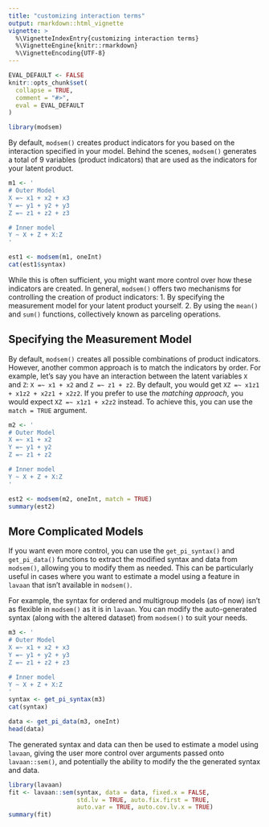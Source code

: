 ```yaml
---
title: "customizing interaction terms"
output: rmarkdown::html_vignette
vignette: >
  %\VignetteIndexEntry{customizing interaction terms}
  %\VignetteEngine{knitr::rmarkdown}
  %\VignetteEncoding{UTF-8}
---
```


```r
EVAL_DEFAULT <- FALSE
knitr::opts_chunk$set(
  collapse = TRUE,
  comment = "#>",
  eval = EVAL_DEFAULT
)
```

```r
library(modsem)
```

By default, `modsem()` creates product indicators for you based on the interaction specified in your model. Behind the scenes, `modsem()` generates a total of 9 variables (product indicators) that are used as the indicators for your latent product.

```r
m1 <- '
# Outer Model
X =~ x1 + x2 + x3
Y =~ y1 + y2 + y3
Z =~ z1 + z2 + z3

# Inner model
Y ~ X + Z + X:Z 
'

est1 <- modsem(m1, oneInt)
cat(est1$syntax)
```

While this is often sufficient, you might want more control over how these indicators are created. In general, `modsem()` offers two mechanisms for controlling the creation of product indicators:
1. By specifying the measurement model for your latent product yourself.
2. By using the `mean()` and `sum()` functions, collectively known as parceling operations.

## Specifying the Measurement Model

By default, `modsem()` creates all possible combinations of product indicators. However, another common approach is to match the indicators by order. For example, let's say you have an interaction between the latent variables `X` and `Z`: `X =~ x1 + x2` and `Z =~ z1 + z2`. By default, you would get `XZ =~ x1z1 + x1z2 + x2z1 + x2z2`. If you prefer to use the *matching approach*, you would expect `XZ =~ x1z1 + x2z2` instead. To achieve this, you can use the `match = TRUE` argument.

```r
m2 <- '
# Outer Model
X =~ x1 + x2
Y =~ y1 + y2
Z =~ z1 + z2

# Inner model
Y ~ X + Z + X:Z 
'

est2 <- modsem(m2, oneInt, match = TRUE)
summary(est2)
```

## More Complicated Models

If you want even more control, you can use the `get_pi_syntax()` and `get_pi_data()` functions to extract the modified syntax and data from `modsem()`, allowing you to modify them as needed. This can be particularly useful in cases where you want to estimate a model using a feature in `lavaan` that isn't available in `modsem()`. 

For example, the syntax for ordered and multigroup models (as of now) isn't as flexible in `modsem()` as it is in `lavaan`. You can modify the auto-generated syntax (along with the altered dataset) from `modsem()` to suit your needs.

```r
m3 <- '
# Outer Model
X =~ x1 + x2 + x3
Y =~ y1 + y2 + y3
Z =~ z1 + z2 + z3

# Inner model
Y ~ X + Z + X:Z 
'
syntax <- get_pi_syntax(m3)
cat(syntax)
```

```r
data <- get_pi_data(m3, oneInt)
head(data)
```

The generated syntax and data can then be used to estimate a model using `lavaan`, giving the 
user more control over arguments passed onto `lavaan::sem()`, and potentially the ability to 
modify the the generated syntax and data.

```r
library(lavaan)
fit <- lavaan::sem(syntax, data = data, fixed.x = FALSE, 
                   std.lv = TRUE, auto.fix.first = TRUE, 
                   auto.var = TRUE, auto.cov.lv.x = TRUE)
summary(fit)
```
